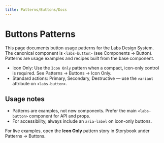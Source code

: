 ```yaml
---
title: Patterns/Buttons/Docs
---
```


# Buttons Patterns

This page documents button usage patterns for the Labs Design System. The canonical component is `<labs-button>` (see Components → Button). Patterns are usage examples and recipes built from the base component.

- Icon Only: Use the `Icon Only` pattern when a compact, icon-only control is required. See Patterns → Buttons → Icon Only.
- Standard actions: Primary, Secondary, Destructive — use the `variant` attribute on `<labs-button>`.

## Usage notes

- Patterns are examples, not new components. Prefer the main `<labs-button>` component for API and props.
- For accessibility, always include an `aria-label` on icon-only buttons.

For live examples, open the **Icon Only** pattern story in Storybook under Patterns → Buttons.
